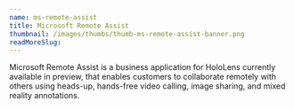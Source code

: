 ```yaml
---
name: ms-remote-assist
title: Microsoft Remote Assist
thumbnail: /images/thumbs/thumb-ms-remote-assist-banner.png
readMoreSlug:
---
```


Microsoft Remote Assist is a business application for HoloLens currently available in preview, that enables customers to collaborate remotely with others using heads-up, hands-free video calling, image sharing, and mixed reality annotations.
